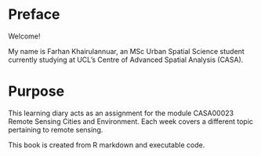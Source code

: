 # Preface {.unnumbered}

Welcome!

My name is Farhan Khairulannuar, an MSc Urban Spatial Science student currently studying at UCL's Centre of Advanced Spatial Analysis (CASA).

# Purpose {.unnumbered}

This learning diary acts as an assignment for the module CASA00023 Remote Sensing Cities and Environment. Each week covers a different topic pertaining to remote sensing.

This book is created from R markdown and executable code.

\
